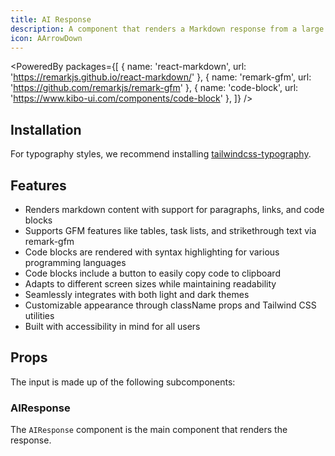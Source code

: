 ```yaml
---
title: AI Response
description: A component that renders a Markdown response from a large language model.
icon: AArrowDown
---
```


<PoweredBy packages={[
  { name: 'react-markdown', url: 'https://remarkjs.github.io/react-markdown/' },
  { name: 'remark-gfm', url: 'https://github.com/remarkjs/remark-gfm' },
  { name: 'code-block', url: 'https://www.kibo-ui.com/components/code-block' },
]} />

<Preview path="ai-response" />

## Installation

<Installer packageName="ai" />

For typography styles, we recommend installing [tailwindcss-typography](https://github.com/tailwindlabs/tailwindcss-typography).

## Features

- Renders markdown content with support for paragraphs, links, and code blocks
- Supports GFM features like tables, task lists, and strikethrough text via remark-gfm
- Code blocks are rendered with syntax highlighting for various programming languages
- Code blocks include a button to easily copy code to clipboard
- Adapts to different screen sizes while maintaining readability
- Seamlessly integrates with both light and dark themes
- Customizable appearance through className props and Tailwind CSS utilities
- Built with accessibility in mind for all users

## Props

The input is made up of the following subcomponents:

### AIResponse

The `AIResponse` component is the main component that renders the response.

<AutoTypeTable path="node_modules/@repo/ai/response.tsx" name="AIResponseProps" />
